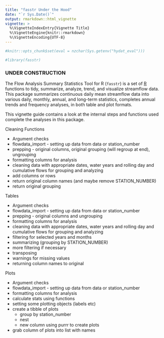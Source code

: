 ```yaml
---
title: "fasstr Under the Hood"
date: "`r Sys.Date()`"
output: rmarkdown::html_vignette
vignette: >
  %\VignetteIndexEntry{Vignette Title}
  %\VignetteEngine{knitr::rmarkdown}
  %\VignetteEncoding{UTF-8}
---
```


```r
#knitr::opts_chunk$set(eval = nzchar(Sys.getenv("hydat_eval")))
```

```r
#library(fasstr)
```

### UNDER CONSTRUCTION

The Flow Analysis Summary Statistics Tool for R (`fasstr`) is a set of [R](http://www.r-project.org) functions to tidy, summarize, analyze, trend, and visualize streamflow data. This package summarizes continuous daily mean streamflow data into various daily, monthly, annual, and long-term statistics, completes annual trends and frequency analyses, in both table and plot formats.

This vignette guide contains a look at the internal steps and functions used complete the analyses in this package.

Cleaning Functions

- Argument checks
- flowdata_import - setting up data from data or station_number
- prepping - original columns, original grouping (will regroup at end), ungrouping
- formatting columns for analysis
- cleaning data with appropriate dates, water years and rolling day and cumulative flows for grouping and analyzing
- add columns or rows
- return original column names (and maybe remove STATION_NUMBER)
- return original grouping


Tables

- Argument checks
- flowdata_import - setting up data from data or station_number
- prepping - original columns and ungrouping
- formatting columns for analysis
- cleaning data with appropriate dates, water years and rolling day and cumulative flows for grouping and analyzing
- filtering for selected years and months
- summarizing (grouping by STATION_NUMBER)
- more filtering if necessary
- transposing
- warnings for missing values
- returning column names to original

Plots

- Argument checks
- flowdata_import - setting up data from data or station_number
- formatting columns for analysis
- calculate stats using functions
- setting some plotting objects (labels etc)
- create a tibble of plots
    - group by station_number
    - nest
    - new column using purrr to create plots
- grab column of plots into list with names
